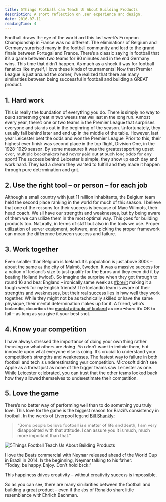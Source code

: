 ```yaml
---
title: 5Things Football can Teach Us About Building Products
description: A short reflection on user experience and design.
date: 2016-07-11
readingTime: 4
---
```


Football draws the eye of the world and this last week’s European Championship in France was no different. The eliminations of Belgium and Germany surprised many in the football community and lead to the grand finale between Portugal and France. There’s a classic saying in football that it’s a game between two teams for 90 minutes and in the end Germany wins. This time that didn’t happen. As much as a shock it was for football fanatics like myself, I love these kinds of tournaments! Now that Premier League is just around the corner, I’ve realized that there are many similarities between being successful in football and building a GREAT product.

## 1. Hard work

This is really the foundation of everything you do. There is simply no way to build something great in two weeks that will last in the long run. Almost every year, there’s one or two teams in the Premier League that surprises everyone and stands out in the beginning of the season. Unfortunately, they usually fall behind later and end up in the middle of the table. However, last year Leicester beat the odds and won the Premier League. Prior to this, their highest ever finish was second place in the top flight, Division One, in the 1928-1929 season. By some measures it was the greatest sporting upset ever; multiple bookmakers had never paid out at such long odds for any sport! The success behind Leicester is simple, they show up each day and work hard. They had a dream they wanted to fulfill and they made it happen through pure determination and grit.

## 2. Use the right tool &#8211; or person &#8211; for each job

Although a small country with just 11 million inhabitants, the Belgium team held the second place ranking in the world for much of this season. I believe that one of the reasons for their success is because of Marc Wilmots, their head coach. We all have our strengths and weaknesses, but by being aware of them we can utilize them in the most optimal way. This goes for building products too. Naturally, in terms of staff but also in the tools we use. Proper utilization of server equipment, software, and picking the proper framework can mean the difference between success and failure.

## 3. Work together

Even smaller than Belgium is Iceland. It’s population is just above 300k &#8211; about the same as the city of Malmö, Sweden. It was a massive success for a nation of Iceland’s size to just qualify for the Euros and they even did it by beating Holland (twice!). So imagine the surprise when they got through to round 16 and beat England &#8211; ironically same week as <a href="https://twitter.com/hashtag/Brexit?src=hash" target="_blank">#brexit</a> making it a tough week for my English friends! The Icelandic team is aware of their strengths and weaknesses, but their real success lies in how well they work together. While they might not be as technically skilled or have the same physique, their mental determination makes up for it. A friend, who’s Icelandic, describes the <a href="http://www.svt.se/opinion/kaxig-behover-inte-vara-ett-skallsord" target="_blank">mental attitude of Iceland</a> as one where it’s OK to fail &#8211; as long as you give it your best shot.

## 4. Know your competition

I have always stressed the importance of doing your own thing rather focusing on what others are doing. You don’t want to imitate them, but innovate upon what everyone else is doing. It’s crucial to understand your competition’s strengths and weaknesses. The fastest way to failure in both football and tech is underestimating your competition. Microsoft didn’t see Apple as a threat just as none of the bigger teams saw Leicester as one. While Leicester celebrated, you can trust that the other teams looked back how they allowed themselves to underestimate their competition.

## 5. Love the game

There’s no better way of performing well than to do something you truly love. This love for the game is the biggest reason for Brazil’s consistency in football. In the words of Liverpool legend <a href="https://en.wikipedia.org/wiki/Bill_Shankly" target="_blank">Bill Shankly</a>:

> “Some people believe football is a matter of life and death, I am very disappointed with that attitude. I can assure you it is much, much more important than that.”

![5Things Football Teach Us About Building Products](pablo-2-1024x512.png)

I love the Beats commercial with Neymar released ahead of the World Cup in Brazil in 2014. In the beginning, Neymar talking to his father: <br>“Today, be happy. Enjoy. Don’t hold back.”

This happiness drives creativity &#8211; without creativity success is impossible.

So as you can see, there are many similarities between the football and building a great product &#8211; even if the abs of Ronaldo share little resemblance with Ehrlich Bachman.